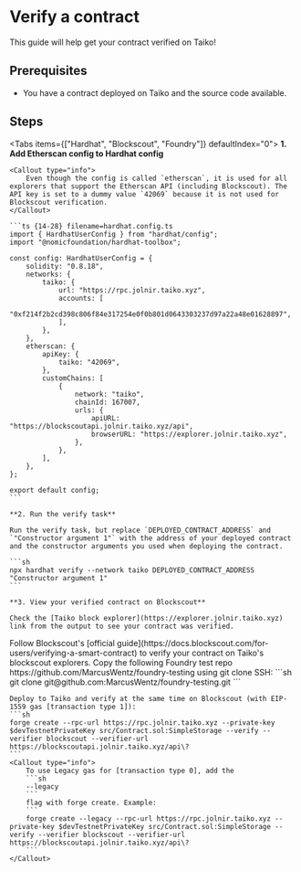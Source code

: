 
# Verify a contract

This guide will help get your contract verified on Taiko!

## Prerequisites

- You have a contract deployed on Taiko and the source code available.

## Steps

<Tabs items={["Hardhat", "Blockscout", "Foundry"]} defaultIndex="0">
  <Tab>
    **1. Add Etherscan config to Hardhat config**

    <Callout type="info">
        Even though the config is called `etherscan`, it is used for all explorers that support the Etherscan API (including Blockscout). The API key is set to a dummy value `42069` because it is not used for Blockscout verification.
    </Callout>

    ```ts {14-28} filename=hardhat.config.ts
    import { HardhatUserConfig } from "hardhat/config";
    import "@nomicfoundation/hardhat-toolbox";

    const config: HardhatUserConfig = {
        solidity: "0.8.18",
        networks: {
            taiko: {
                url: "https://rpc.jolnir.taiko.xyz",
                accounts: [
                    "0xf214f2b2cd398c806f84e317254e0f0b801d0643303237d97a22a48e01628897",
                ],
            },
        },
        etherscan: {
            apiKey: {
                taiko: "42069",
            },
            customChains: [
                {
                    network: "taiko",
                    chainId: 167007,
                    urls: {
                        apiURL: "https://blockscoutapi.jolnir.taiko.xyz/api",
                        browserURL: "https://explorer.jolnir.taiko.xyz",
                    },
                },
            ],
        },
    };

    export default config;
    ```

    **2. Run the verify task**

    Run the verify task, but replace `DEPLOYED_CONTRACT_ADDRESS` and `"Constructor argument 1"` with the address of your deployed contract and the constructor arguments you used when deploying the contract.

    ```sh
    npx hardhat verify --network taiko DEPLOYED_CONTRACT_ADDRESS "Constructor argument 1"
    ```

    **3. View your verified contract on Blockscout**

    Check the [Taiko block explorer](https://explorer.jolnir.taiko.xyz) link from the output to see your contract was verified.

  </Tab>
  <Tab>
    Follow Blockscout's [official guide](https://docs.blockscout.com/for-users/verifying-a-smart-contract) to verify your contract on Taiko's blockscout explorers.
  </Tab>
  <Tab>
    Copy the following Foundry test repo https://github.com/MarcusWentz/foundry-testing using git clone SSH:
    ```sh
    git clone git@github.com:MarcusWentz/foundry-testing.git
    ```

    Deploy to Taiko and verify at the same time on Blockscout (with EIP-1559 gas [transaction type 1]):
    ```sh
    forge create --rpc-url https://rpc.jolnir.taiko.xyz --private-key $devTestnetPrivateKey src/Contract.sol:SimpleStorage --verify --verifier blockscout --verifier-url https://blockscoutapi.jolnir.taiko.xyz/api\?
    ```
    <Callout type="info">
        To use Legacy gas for [transaction type 0], add the
        ```sh
        --legacy
        ```
        flag with forge create. Example:
        ```
        forge create --legacy --rpc-url https://rpc.jolnir.taiko.xyz --private-key $devTestnetPrivateKey src/Contract.sol:SimpleStorage --verify --verifier blockscout --verifier-url https://blockscoutapi.jolnir.taiko.xyz/api\?
        ```
    </Callout>

  </Tab>
</Tabs>
